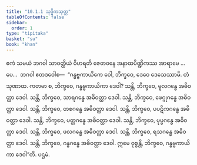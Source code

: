 ```yaml
---
title: "10.1.1 သုဒ္ဓိကသုတ္တ"
tableOfContents: false
sidebar:
  order: 1
type: "tipitaka"
basket: "su"
book: "khan"
---
```



<DynamicBreadcrumb />

<Division number="438" book="khan">

<Paragraph number="1200" book="khan">
ဧကံ သမယံ ဘဂဝါ သာဝတ္ထိယံ ဝိဟရတိ ဇေတဝနေ အနာထပိဏ္ဍိကဿ အာရာမေ …ပေ…  ဘဂဝါ ဧတဒဝေါစ—  “ဂန္ဓဗ္ဗကာယိကေ ဝေါ, ဘိက္ခဝေ, ဒေဝေ ဒေသေဿာမိ. တံ သုဏာထ. ကတမာ စ, ဘိက္ခဝေ, ဂန္ဓဗ္ဗကာယိကာ ဒေဝါ? သန္တိ, ဘိက္ခဝေ, မူလဂန္ဓေ အဓိဝတ္ထာ ဒေဝါ. သန္တိ, ဘိက္ခဝေ, သာရဂန္ဓေ အဓိဝတ္ထာ ဒေဝါ. သန္တိ, ဘိက္ခဝေ, ဖေဂ္ဂုဂန္ဓေ အဓိဝတ္ထာ ဒေဝါ. သန္တိ, ဘိက္ခဝေ, တစဂန္ဓေ အဓိဝတ္ထာ ဒေဝါ. သန္တိ, ဘိက္ခဝေ, ပပဋိကဂန္ဓေ အဓိဝတ္ထာ ဒေဝါ. သန္တိ, ဘိက္ခဝေ, ပတ္တဂန္ဓေ အဓိဝတ္ထာ ဒေဝါ. သန္တိ, ဘိက္ခဝေ, ပုပ္ဖဂန္ဓေ အဓိဝတ္ထာ ဒေဝါ. သန္တိ, ဘိက္ခဝေ, ဖလဂန္ဓေ အဓိဝတ္ထာ ဒေဝါ. သန္တိ, ဘိက္ခဝေ, ရသဂန္ဓေ အဓိဝတ္ထာ ဒေဝါ. သန္တိ, ဘိက္ခဝေ, ဂန္ဓဂန္ဓေ အဓိဝတ္ထာ ဒေဝါ. ဣမေ ဝုစ္စန္တိ, ဘိက္ခဝေ, ဂန္ဓဗ္ဗကာယိကာ ဒေဝါ”တိ.

</Paragraph>
</Division>

<Paragraph number="1201" type="center" book="khan">
ပဌမံ.
</Paragraph>